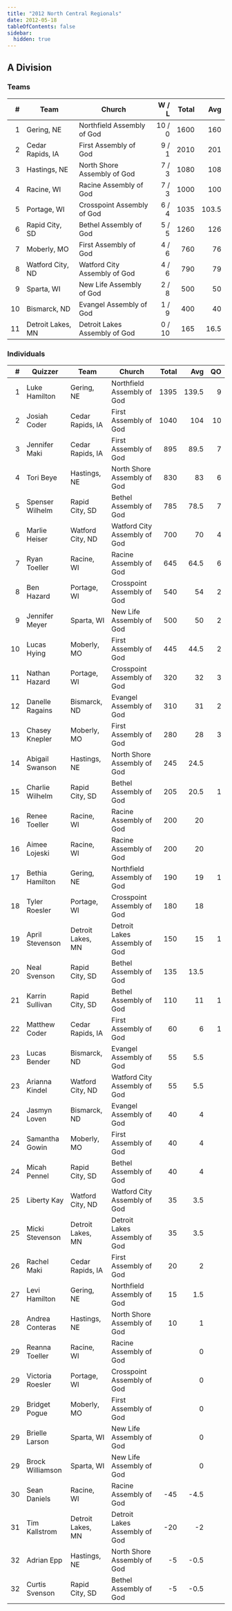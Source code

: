 ```yaml
---
title: "2012 North Central Regionals"
date: 2012-05-18
tableOfContents: false
sidebar:
  hidden: true
---
```


## A Division

### Teams

|    # | Team              | Church                        |  W / L | Total |   Avg |
| ---: | ----------------- | ----------------------------- | -----: | ----: | ----: |
|    1 | Gering, NE        | Northfield Assembly of God    | 10 / 0 |  1600 |   160 |
|    2 | Cedar Rapids, IA  | First Assembly of God         |  9 / 1 |  2010 |   201 |
|    3 | Hastings, NE      | North Shore Assembly of God   |  7 / 3 |  1080 |   108 |
|    4 | Racine, WI        | Racine Assembly of God        |  7 / 3 |  1000 |   100 |
|    5 | Portage, WI       | Crosspoint Assembly of God    |  6 / 4 |  1035 | 103.5 |
|    6 | Rapid City, SD    | Bethel Assembly of God        |  5 / 5 |  1260 |   126 |
|    7 | Moberly, MO       | First Assembly of God         |  4 / 6 |   760 |    76 |
|    8 | Watford City, ND  | Watford City Assembly of God  |  4 / 6 |   790 |    79 |
|    9 | Sparta, WI        | New Life Assembly of God      |  2 / 8 |   500 |    50 |
|   10 | Bismarck, ND      | Evangel Assembly of God       |  1 / 9 |   400 |    40 |
|   11 | Detroit Lakes, MN | Detroit Lakes Assembly of God | 0 / 10 |   165 |  16.5 |

### Individuals

|    # | Quizzer          | Team              | Church                        | Total |   Avg |   QO |
| ---: | ---------------- | ----------------- | ----------------------------- | ----: | ----: | ---: |
|    1 | Luke Hamilton    | Gering, NE        | Northfield Assembly of God    |  1395 | 139.5 |    9 |
|    2 | Josiah Coder     | Cedar Rapids, IA  | First Assembly of God         |  1040 |   104 |   10 |
|    3 | Jennifer Maki    | Cedar Rapids, IA  | First Assembly of God         |   895 |  89.5 |    7 |
|    4 | Tori Beye        | Hastings, NE      | North Shore Assembly of God   |   830 |    83 |    6 |
|    5 | Spenser Wilhelm  | Rapid City, SD    | Bethel Assembly of God        |   785 |  78.5 |    7 |
|    6 | Marlie Heiser    | Watford City, ND  | Watford City Assembly of God  |   700 |    70 |    4 |
|    7 | Ryan Toeller     | Racine, WI        | Racine Assembly of God        |   645 |  64.5 |    6 |
|    8 | Ben Hazard       | Portage, WI       | Crosspoint Assembly of God    |   540 |    54 |    2 |
|    9 | Jennifer Meyer   | Sparta, WI        | New Life Assembly of God      |   500 |    50 |    2 |
|   10 | Lucas Hying      | Moberly, MO       | First Assembly of God         |   445 |  44.5 |    2 |
|   11 | Nathan Hazard    | Portage, WI       | Crosspoint Assembly of God    |   320 |    32 |    3 |
|   12 | Danelle Ragains  | Bismarck, ND      | Evangel Assembly of God       |   310 |    31 |    2 |
|   13 | Chasey Knepler   | Moberly, MO       | First Assembly of God         |   280 |    28 |    3 |
|   14 | Abigail Swanson  | Hastings, NE      | North Shore Assembly of God   |   245 |  24.5 |      |
|   15 | Charlie Wilhelm  | Rapid City, SD    | Bethel Assembly of God        |   205 |  20.5 |    1 |
|   16 | Renee Toeller    | Racine, WI        | Racine Assembly of God        |   200 |    20 |      |
|   16 | Aimee Lojeski    | Racine, WI        | Racine Assembly of God        |   200 |    20 |      |
|   17 | Bethia Hamilton  | Gering, NE        | Northfield Assembly of God    |   190 |    19 |    1 |
|   18 | Tyler Roesler    | Portage, WI       | Crosspoint Assembly of God    |   180 |    18 |      |
|   19 | April Stevenson  | Detroit Lakes, MN | Detroit Lakes Assembly of God |   150 |    15 |    1 |
|   20 | Neal Svenson     | Rapid City, SD    | Bethel Assembly of God        |   135 |  13.5 |      |
|   21 | Karrin Sullivan  | Rapid City, SD    | Bethel Assembly of God        |   110 |    11 |    1 |
|   22 | Matthew Coder    | Cedar Rapids, IA  | First Assembly of God         |    60 |     6 |    1 |
|   23 | Lucas Bender     | Bismarck, ND      | Evangel Assembly of God       |    55 |   5.5 |      |
|   23 | Arianna Kindel   | Watford City, ND  | Watford City Assembly of God  |    55 |   5.5 |      |
|   24 | Jasmyn Loven     | Bismarck, ND      | Evangel Assembly of God       |    40 |     4 |      |
|   24 | Samantha Gowin   | Moberly, MO       | First Assembly of God         |    40 |     4 |      |
|   24 | Micah Pennel     | Rapid City, SD    | Bethel Assembly of God        |    40 |     4 |      |
|   25 | Liberty Kay      | Watford City, ND  | Watford City Assembly of God  |    35 |   3.5 |      |
|   25 | Micki Stevenson  | Detroit Lakes, MN | Detroit Lakes Assembly of God |    35 |   3.5 |      |
|   26 | Rachel Maki      | Cedar Rapids, IA  | First Assembly of God         |    20 |     2 |      |
|   27 | Levi Hamilton    | Gering, NE        | Northfield Assembly of God    |    15 |   1.5 |      |
|   28 | Andrea Conteras  | Hastings, NE      | North Shore Assembly of God   |    10 |     1 |      |
|   29 | Reanna Toeller   | Racine, WI        | Racine Assembly of God        |       |     0 |      |
|   29 | Victoria Roesler | Portage, WI       | Crosspoint Assembly of God    |       |     0 |      |
|   29 | Bridget Pogue    | Moberly, MO       | First Assembly of God         |       |     0 |      |
|   29 | Brielle Larson   | Sparta, WI        | New Life Assembly of God      |       |     0 |      |
|   29 | Brock Williamson | Sparta, WI        | New Life Assembly of God      |       |     0 |      |
|   30 | Sean Daniels     | Racine, WI        | Racine Assembly of God        |   -45 |  -4.5 |      |
|   31 | Tim Kallstrom    | Detroit Lakes, MN | Detroit Lakes Assembly of God |   -20 |    -2 |      |
|   32 | Adrian Epp       | Hastings, NE      | North Shore Assembly of God   |    -5 |  -0.5 |      |
|   32 | Curtis Svenson   | Rapid City, SD    | Bethel Assembly of God        |    -5 |  -0.5 |      |

